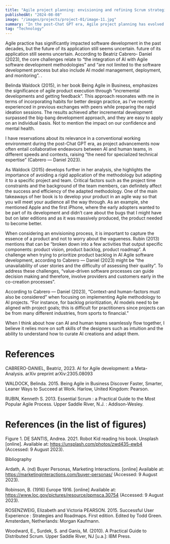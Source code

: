 ```yaml
---
title: "Agile project planning: envisioning and refining Scrum strategies in the post-Chat GTP era"
publishedAt: "2024-08-08"
image: "/images/projects/project-01/image-11.jpg"
summary: "In the post-Chat GPT era, Agile project planning has evolved to address the complexities of integrating AI into development processes. This shift highlights the importance of adaptability, as Agile methods must now accommodate AI model management, deployment, and collaboration between human and AI teams. Incremental development and feedback, as emphasized by Waldock (2015), remain essential, while soft skills like intuition and adaptability are becoming critical for curating and refining AI outputs effectively. As Agile adapts to diverse industries, success lies in balancing technical expertise with human-centered design and co-creation."
tag: "Technology"
---
```


Agile practice has significantly impacted software development in the past decades, but the future of its application still seems uncertain. future of its application still seems uncertain. According to Beatriz Cabrero- Daniel (2023), the core challenges relate to “the integration of AI with Agile software development methodologies” and “are not limited to the software development process but also include AI model management, deployment, and monitoring”. .

Belinda Waldock (2015), in her book Being Agile in Business, emphasizes the significance of agile product execution through “incremental developments and getting feedback”. This approach resonates with me in terms of incorporating habits for better design practice, as I’ve recently experienced in previous exchanges with peers while preparing the rapid ideation sessions. The results achieved after incremental development surpassed the big-bang development approach, and they are easy to apply on an individual basis. Not to mention the impact on our confidence and mental health.

I have reservations about its relevance in a conventional working environment during the post-Chat GPT era, as project advancements now often entail collaborative endeavours between AI and human teams, in different speeds and contexts, raising “the need for specialized technical expertise” (Cabrero — Daniel 2023).

As Waldock (2015) develops further in her analysis, she highlights the importance of avoiding a rigid application of the methodology but adapting it to a specific project and team. Critical factors such as the project time constraints and the background of the team members, can definitely affect the success and efficiency of the adapted methodology. One of the main takeaways of her book is to develop your product in an agile way so that you will meet your audience all the way through. As an example, she mentioned Apple and the first iPhone, where the early adopters wanted to be part of its development and didn’t care about the bugs that I might have but on later editions and as it was massively produced, the product needed to become better.

When considering an envisioning process, it is important to capture the essence of a product and not to worry about the vagueness. Rubin (2013) mentions that can be “broken down into a few activities that output specific components: product vision, product backlog, product roadmap“. A challenge when trying to prioritize product backlog in AI Agile software development, according to Cabrero — Daniel (2023) might be “the unavailability of user stories and the difficulty of assessing their quality”. To address these challenges, “value-driven software processes can guide decision making and therefore, involve providers and customers early in the co-creation processes”.

According to Cabrero — Daniel (2023), “Context-and human-factors must also be considered” when focusing on implementing Agile methodology to AI projects. “For instance, for backlog prioritization, AI models need to be aligned with project goals; this is difficult for practitioners since projects can be from many different industries, from sports to financial.”

When I think about how can AI and human teams seamlessly flow together, I believe it relies more on soft skills of the designers such as intuition and the ability to understand how to curate AI creations and adapt them.

# References

CABRERO-DANIEL, Beatriz, 2023. AI for Agile development: a Meta-Analysis. arXiv preprint arXiv:2305.08093

WALDOCK, Belinda. 2015. Being Agile in Business Discover Faster, Smarter, Leaner Ways to Succeed at Work. Harlow, United Kingdom: Pearson.

RUBIN, Kenneth S. 2013. Essential Scrum : a Practical Guide to the Most Popular Agile Process. Upper Saddle River, N.J. : Addison-Wesley.

# References (in the list of figures)

Figure 1. DE SANTIS, Andrea. 2021. Robot Kid reading his book. Unsplash [online]. Available at: https://unsplash.com/photos/zwd435-ewb4 (Accessed: 9 August 2023).

Bibliography

Ardath, A. (nd) Buyer Personas, Marketing Interactions. [online] Available at: https://marketinginteractions.com/buyer-personas/ (Accessed: 9 August 2023).

Robinson, B. (1916) Europe 1916. [online] Available at: https://www.loc.gov/pictures/resource/ppmsca.30754 (Accessed: 9 August 2023).

ROSENZWEIG, Elizabeth and Victoria PEARSON. 2015. Successful User Experience : Strategies and Roadmaps. First edition. Edited by Todd Green. Amsterdam, Netherlands: Morgan Kaufmann.

Woodward, E., Surdek, S. and Ganis, M. (2010). A Practical Guide to Distributed Scrum. Upper Saddle River, NJ [u.a.]: IBM Press.
